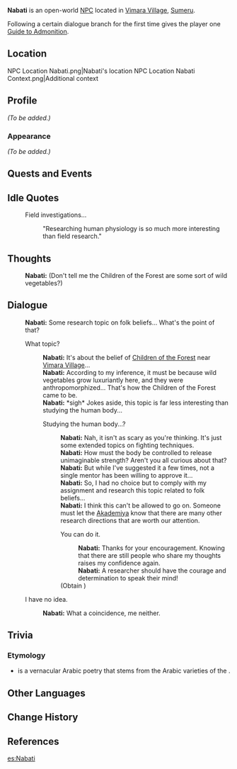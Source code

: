 {{Meta
<!-- Remove this template after adding the missing info -->
|missing_NPC_profile  = yes
<!--
|missing_NPC_idle     = yes
|missing_NPC_dialogue = yes
-->
}}
{{Character Infobox
|type             = Open-World NPC
|image            = NPC Nabati.png
|realname         = <!-- Optional, if different from in-game name -->
|deceased         = <!-- Past (for deceased prior to events of the game) or free response -->
|region           = Sumeru
|location         = Sumeru
|affiliation      = Amurta
|title            = Researcher

|ancestry         = <!-- Clan/family -->
|father           = 
|mother           = 
|spouse           = 
|sibling          = 
|child            = 
|relative         = 

|voiceEN          = [[imdb:nm0568772|Mike McFarland]]<ref>Twitter: [https://twitter.com/MikeMcFarlandVA/status/1576013507551633408 EN VA Self Announcement]</ref>
|voiceCN          = 
|voiceJP          = 
|dialoguereward   = {{Card|Guide to Admonition|1}}
}}
'''Nabati''' is an open-world [[NPC]] located in [[Vimara Village]], [[Sumeru]].

Following a certain dialogue branch for the first time gives the player one [[Guide to Admonition]].

==Location==
<gallery>
NPC Location Nabati.png|Nabati's location
NPC Location Nabati Context.png|Additional context
</gallery>

==Profile==
<!-- Detailed story/lore information goes here. -->
''(To be added.)''

===Appearance===
<!--  Keep appearance section short and concise. Limit to 2 paragraphs with 3-4 sentences each. -->
''(To be added.)''

==Quests and Events==
{{Quests and Events}}

==Idle Quotes==
{{Dialogue Start}}
:{{DIcon|Idle}} Field investigations...
::{{A|VO Nabati 01.ogg}} "Researching human physiology is so much more interesting than field research."
{{Dialogue End}}

==Thoughts==
{{All Schemes to Know Explanation|name=Nabati}}
{{Dialogue Start}}
:{{A|VO Nabati All Schemes to Know 01.ogg}} '''Nabati:''' (Don't tell me the Children of the Forest are some sort of wild vegetables?)
{{Dialogue End}}

==Dialogue==
{{Dialogue Start}}
:'''Nabati:''' Some research topic on folk beliefs... What's the point of that?
:{{DIcon}} What topic?
::'''Nabati:''' It's about the belief of [[Children of the Forest]] near [[Vimara Village]]...
::'''Nabati:''' According to my inference, it must be because wild vegetables grow luxuriantly here, and they were anthropomorphized... That's how the Children of the Forest came to be.
::'''Nabati:''' *sigh* Jokes aside, this topic is far less interesting than studying the human body...
::{{DIcon}} Studying the human body...?
:::'''Nabati:''' Nah, it isn't as scary as you're thinking. It's just some extended topics on fighting techniques.
:::'''Nabati:''' How must the body be controlled to release unimaginable strength? Aren't you all curious about that?
:::'''Nabati:''' But while I've suggested it a few times, not a single mentor has been willing to approve it...
:::'''Nabati:''' So, I had no choice but to comply with my assignment and research this topic related to folk beliefs...
:::'''Nabati:''' I think this can't be allowed to go on. Someone must let the [[Akademiya]] know that there are many other research directions that are worth our attention.
:::{{DIcon|Reward}} You can do it.
::::'''Nabati:''' Thanks for your encouragement. Knowing that there are still people who share my thoughts raises my confidence again.
::::'''Nabati:''' A researcher should have the courage and determination to speak their mind!
:::;(Obtain {{Item|Guide to Admonition|20|x=1}})
:{{DIcon}} I have no idea.
::'''Nabati:''' What a coincidence, me neither.
{{Dialogue End}}
<!--
==Event Dialogue==
===Event Name===
{{Dialogue Start}}
:'''{{subst:PAGENAME}}:'''
{{Dialogue End}}

==Trivia==
* 
-->
==Trivia==

=== Etymology ===

* {{Lang|{{w|Nabati}}|ar=الشعر النبطي}} is a vernacular Arabic poetry that stems from the Arabic varieties of the {{W|Arabian Peninsula}}.

==Other Languages==
{{Other Languages
|default_hidden = 1
|en      = Nabati
|zhs     = 纳巴提
|zhs_rm  = Nàbātí
|zht     = 納巴提
|zht_rm  = Nàbātí
|ja      = ナバティ
|ja_rm   = Nabati
|ko      = 나바티
|es      = Nabati
|fr      = Nabati
|ru      = Набати
|th      = Nabati
|vi      = Nabati
|de      = Nabati
|id      = Nabati
|pt      = Nabati
|tr      = Nabati
|it      = Nabati
}}

==Change History==
{{Change History|3.0}}

==References==
{{Reflist}}

[[es:Nabati]]